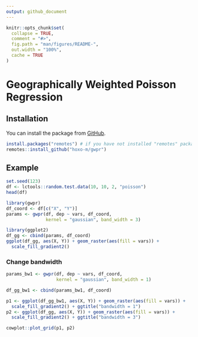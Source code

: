 ```yaml
---
output: github_document
---
```


<!-- README.md is generated from README.Rmd. Please edit that file -->

```r
knitr::opts_chunk$set(
  collapse = TRUE,
  comment = "#>",
  fig.path = "man/figures/README-",
  out.width = "100%",
  cache = TRUE
)
```

# Geographically Weighted Poisson Regression

<!-- badges: start -->
<!-- badges: end -->

## Installation

You can install the package from [GitHub](https://github.com/hoxo-m/gwpr).

```r
install.packages("remotes") # if you have not installed "remotes" package
remotes::install_github("hoxo-m/gwpr")
```

## Example

```r
set.seed(123)
df <- lctools::random.test.data(10, 10, 2, "poisson")
head(df)
```

```r
library(gwpr)
df_coord <- df[c("X", "Y")]
params <- gwpr(df, dep ~ vars, df_coord,
               kernel = "gaussian", band_width = 3)
```

```r
library(ggplot2)
df_gg <- cbind(params, df_coord)
ggplot(df_gg, aes(X, Y)) + geom_raster(aes(fill = vars)) +
  scale_fill_gradient2()
```

### Change bandwidth

```r
params_bw1 <- gwpr(df, dep ~ vars, df_coord,
                   kernel = "gaussian", band_width = 1)
```

```r
df_gg_bw1 <- cbind(params_bw1, df_coord)

p1 <- ggplot(df_gg_bw1, aes(X, Y)) + geom_raster(aes(fill = vars)) +
  scale_fill_gradient2() + ggtitle("bandwidth = 1")
p2 <- ggplot(df_gg, aes(X, Y)) + geom_raster(aes(fill = vars)) +
  scale_fill_gradient2() + ggtitle("bandwidth = 3")

cowplot::plot_grid(p1, p2)
```
